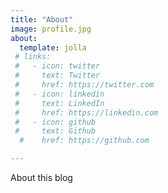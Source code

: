 ```yaml
---
title: "About"
image: profile.jpg
about:
  template: jolla
 # links:
 #   - icon: twitter
 #     text: Twitter
 #     href: https://twitter.com
 #   - icon: linkedin
 #     text: LinkedIn
 #     href: https://linkedin.com
 #   - icon: github
 #     text: Github
  #    href: https://github.com

---
```


About this blog
